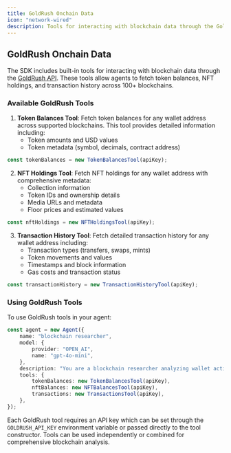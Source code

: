 ```yaml
---
title: GoldRush Onchain Data
icon: "network-wired"
description: Tools for interacting with blockchain data through the GoldRush API.
---
```


## GoldRush Onchain Data

The SDK includes built-in tools for interacting with blockchain data through the [GoldRush API](https://goldrush.dev/). These tools allow agents to fetch token balances, NFT holdings, and transaction history across 100+ blockchains.

### Available GoldRush Tools

1. **Token Balances Tool**: Fetch token balances for any wallet address across supported blockchains. This tool provides detailed information including:
    - Token amounts and USD values
    - Token metadata (symbol, decimals, contract address)

```typescript
const tokenBalances = new TokenBalancesTool(apiKey);
```

2. **NFT Holdings Tool**: Fetch NFT holdings for any wallet address with comprehensive metadata:
    - Collection information
    - Token IDs and ownership details
    - Media URLs and metadata
    - Floor prices and estimated values

```typescript
const nftHoldings = new NFTHoldingsTool(apiKey);
```

3. **Transaction History Tool**: Fetch detailed transaction history for any wallet address including:
    - Transaction types (transfers, swaps, mints)
    - Token movements and values
    - Timestamps and block information
    - Gas costs and transaction status

```typescript
const transactionHistory = new TransactionHistoryTool(apiKey);
```

### Using GoldRush Tools

To use GoldRush tools in your agent:

```typescript
const agent = new Agent({
    name: "blockchain researcher",
    model: {
        provider: "OPEN_AI",
        name: "gpt-4o-mini",
    },
    description: "You are a blockchain researcher analyzing wallet activities.",
    tools: {
        tokenBalances: new TokenBalancesTool(apiKey),
        nftBalances: new NFTBalancesTool(apiKey),
        transactions: new TransactionsTool(apiKey),
    },
});
```

Each GoldRush tool requires an API key which can be set through the `GOLDRUSH_API_KEY` environment variable or passed directly to the tool constructor. Tools can be used independently or combined for comprehensive blockchain analysis.
